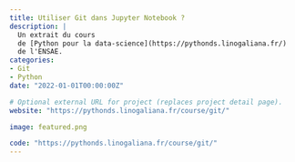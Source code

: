 ```yaml
---
title: Utiliser Git dans Jupyter Notebook ? 
description: |
  Un extrait du cours
  de [Python pour la data-science](https://pythonds.linogaliana.fr/)
  de l'ENSAE.
categories:
- Git
- Python
date: "2022-01-01T00:00:00Z"

# Optional external URL for project (replaces project detail page).
website: "https://pythonds.linogaliana.fr/course/git/"

image: featured.png

code: "https://pythonds.linogaliana.fr/course/git/"
---
```



